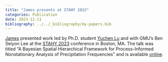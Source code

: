 ```yaml
---
title: "James presents at STAHY 2023"
categories: Publication
date: 2023-11-11
bibliography: ../../_bibliography/my-papers.bib
---
```


[James](../../people/pi/james-doss-gollin.qmd) presented work led by Ph.D. student [Yuchen Lu](../../people/grad-students/yuchen-lu.qmd) and with GMU's Ben Seiyon Lee at the [STAHY 2023](https://drive.google.com/file/d/1oDXot_L1fcT43-55tkbU3pArizKmj8xb/view) conference in Boston, MA.
The talk was titled "A Bayesian Spatial Hierarchical Framework for Process-Informed Nonstationary Analysis of Precipitation Frequencies" and is available [online](https://jamesdossgollin.me/presentations-site/slides-public/2023-11-10-stahy.html#/title-slide).
